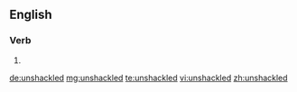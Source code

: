 ==English==

===Verb===
{{head|en|verb form}}

# {{en-past of|unshackle}}

[[de:unshackled]]
[[mg:unshackled]]
[[te:unshackled]]
[[vi:unshackled]]
[[zh:unshackled]]